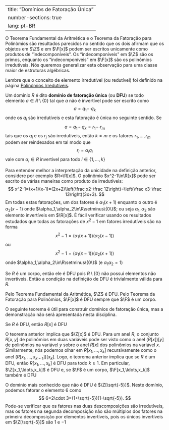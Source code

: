 
---
title: "Domínios de Fatoração Única"
number-sections: true
lang: pt-BR
---

O Teorema Fundamental da Aritmética e o Teorema da Fatoração para Polinômios são resultados parecidos no sentido que os dois afirmam que os objetos em $\Z$ e em $\F[x]$ podem ser escritos unicamente como produtos de "indecomponíveis". Os "indecomponíveis" em $\Z$ são os primos, enquanto os "indecomponíveis" em $\F[x]$ são os polinômios irredutíveis. Nós queremos generalizar esta observação para uma classe maior de estruturas algébricas.

Lembre que o conceito de elemento irredutível (ou redutível) foi definido na página <a href="http://localhost/index.php/ensino/fundamentos-de-algebra/polinomios-irredutiveis/">Polinômios Irredutíveis</a>.

:::{#def-}
Um domínio $R$ é dito **domínio de fatoração única** (ou **DFU**) se todo elemento $a\in R\setminus\{0\}$ tal que $a$ não é invertível pode ser escrito como
$$
a=q_1\cdots q_k
$$
onde os $q_i$ são irredutíveis e esta fatoração é única no seguinte sentido. Se
$$
a=q_1\cdots q_k=r_1\cdots r_m
$$
tais que os $q_i$ e os $r_j$ são irredutíveis, então $k=m$ e os fatores $r_1,\ldots,r_m$ podem ser reindexados em tal modo que
$$
r_i=\alpha_i q_i
$$
vale com $\alpha_i\in R$ invertível para todo $i\in\{1,\ldots,k\}$
:::


:::{#exm-}
Para entender melhor a interpretação da unicidade na definição anterior, considere por exemplo $R=\R[x]$. O polinômio $x^2-1\in\R[x]$ pode ser escrito de várias maneiras como produto de irredutíveis:
$$
x^2-1=(x+1)(x-1)=(2x+2)\left(\frac x2-\frac 12\right)=\left(\frac x3-\frac 13\right)(3x+3).
$$
Em todas estas fatorações, um dos fatores é $\alpha_1(x+1)$ enquanto o outro é $\alpha_2(x-1)$ onde $\alpha_1,\alpha_2\in\R\setminus\{0\}$; ou seja $\alpha_1,\alpha_2$ são elemento invertíveis em $\R[x]$.  É fácil verificar usando os resultados estudados que todas as fatorações de $x^2-1$ em fatores irredutíveis são na forma
$$
x^2-1=(\alpha_1(x+1))(\alpha_2(x-1))
$$
ou
$$
x^2-1=(\alpha_1(x-1))(\alpha_2(x+1))
$$
onde $\alpha_1,\alpha_2\in\R\setminus\{0\}$ (e $\alpha_1\alpha_2=1$)
:::


:::{#exm-}
Se $R$ é um corpo, então ele é DFU pois $R\setminus\{0\}$ não possui elementos não invertíveis. Então a condição na definição de DFU é trivialmente válida para $R$.

Pelo Teorema Fundamental da Aritmética, $\Z$ é DFU. Pelo Teorema da Fatoração para Polinômios, $\F[x]$ é DFU sempre que $\F$ é um corpo.

:::

O seguinte teorema é útil para construir domínios de fatoração única, mas a demonstração não será apresentada nesta disciplina.

:::{#thm-}
Se $R$ é DFU, então $R[x]$ é DFU
:::


:::{#exm-}
O teorema anterior implica que $\Z[x]$ é DFU. Para um anel $R$, o conjunto $R[x,y]$ de polinômios em duas variáveis pode ser visto como o anel $(R[x])[y]$ de polinômios na variável $y$ sobre o anel $R[x]$ dos polinômios na variável $x$. Similarmente, nós podemos olhar em $R[x_1,\ldots,x_k]$ recursivamente como o anel $(R[x_1,\ldots,x_{k-1}])[x_k]$. Logo, o teorema anterior implica que se $R$ é um DFU, então $R[x_1,\ldots,x_k]$ é DFU para todo $k\geq 1$. Em particular, $\Z[x_1,\ldots,x_k]$ é DFU e, se $\F$ é um corpo, $\F[x_1,\ldots,x_k]$ também é DFU
:::


:::{#exm-}
O domínio mais conhecido que não é DFU é $\Z[\sqrt{-5}]$. Neste domínio, podemos fatorar o elemento $6$ como
$$
6=2\cdot 3=(1+\sqrt{-5})(1-\sqrt{-5}).
$$
Pode-se verificar que os fatores nas duas descomposições são irredutíveis, mas os fatores na segunda decomposição não são múltiplos dos fatores na primeira decomposição por elementos invertíveis, pois os únicos invertíveis em $\Z[\sqrt{-5}]$ são $1$ e $-1$
:::

